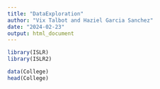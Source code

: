 ```yaml
---
title: "DataExploration"
author: "Vix Talbot and Haziel Garcia Sanchez"
date: "2024-02-23"
output: html_document
---
```


```r

library(ISLR)
library(ISLR2)

data(College)
head(College)

```
